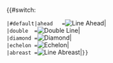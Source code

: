{{#switch:{{{1|}}}
 |#default|ahead   =[[File:IcoLineAhead.png|Line Ahead|{{{2|x40px}}}]]
 |double  =[[File:IcoDblLine.png|Double Line|{{{2|x40px}}}]]
 |diamond =[[File:IcoDiamond.png|Diamond|{{{2|x40px}}}]]
 |echelon =[[File:IcoEchelon.png|Echelon|{{{2|x40px}}}]]
 |abreast =[[File:IcoLineAbreast.png|Line Abreast|{{{2|x40px}}}]]}}<noinclude><!--PLEASE DO NOT ADD DOCUMENTATION/CATEGORIES/INTERWIKIS HERE-->
{{Documentation}}
<!--MAKE ADDITIONS TO THE /doc SUBPAGE INSTEAD, THANKS--></noinclude>